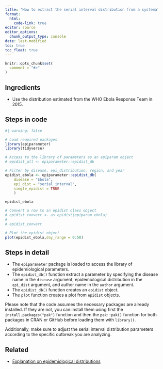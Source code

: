 ```yaml
---
title: "How to extract the serial interval distribution from a systematic review?"
format: 
  html:
    code-link: true
editor: source
editor_options: 
  chunk_output_type: console
date: last-modified
toc: true
toc_float: true
---
```


```r
knitr::opts_chunk$set(
  comment = "#>"
)
```

## Ingredients

- Use the distribution estimated from the WHO Ebola Response Team in 2015.

## Steps in code

```r
#| warning: false

# Load required packages
library(epiparameter)
library(tidyverse)

# Access to the library of parameters as an epiparam object
# epidist_all <- epiparameter::epidist_db

# Filter by disease, epi_distribution, region, and year
epidist_ebola <- epiparameter::epidist_db(
    disease = "Ebola",
    epi_dist = "serial_interval",
    single_epidist = TRUE
    )

epidist_ebola

# Convert a row to an epidist class object
# epidist_convert <- as_epidist(epiparam_ebola)
# 
# epidist_convert

# Plot the epidist object
plot(epidist_ebola,day_range = 0:50)
```

## Steps in detail

- The `epiparameter` package is loaded to access the library of epidemiological parameters.
- The `epidist_db()` function extract a parameter by specifying the disease name in the `disease` argument, epidemiological distribution in the `epi_dist` argument, and author name in the `author` argument.
- The `epidist_db()` function creates an `epidist` object.
- The `plot` function creates a plot from `epidist` objects. 
<!-- - The `epiparam()` functions provide access to a data frame with all the names of diseases, epidemiological distribution, and authors. -->

Please note that the code assumes the necessary packages are already installed. If they are not, you can install them using first the `install.packages("pak")` function and then the `pak::pak()` function for both packages in CRAN or GitHub before loading them with `library()`. 

Additionally, make sure to adjust the serial interval distribution parameters according to the specific outbreak you are analyzing.

## Related

- [Explanation on epidemiological distributions](https://www.reconlearn.org/slides/outbreak-statistics/outbreak-statistics.html#14)

